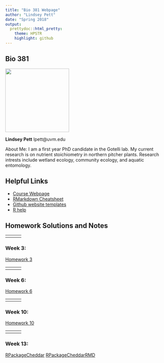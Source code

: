 ```yaml
---
title: "Bio 381 Webpage"
author: "Lindsey Pett"
date: "Spring 2018"
output: 
  prettydoc::html_pretty:
    theme: HPSTR
    highlight: github
---
```


## Bio 381

<img src="Lindsey.jpg" width="200" height="200" />


**Lindsey Pett**
lpett@uvm.edu


About Me: I am a first year PhD candidate in the Gotelli lab.  My current research is on nutrient stoichiometry in northern pitcher plants.  Research intrests include wetland ecology, community ecology, and aquatic entomology. 
  

## Helpful Links   
* [Course Webpage](https://gotellilab.github.io/Bio381/)   
* [RMarkdown Cheatsheet](https://www.rstudio.com/wp-content/uploads/2015/02/rmarkdown-cheatsheet.pdf)   
* [Github website templates](https://github.com/jekyll/jekyll/wiki/Themes)   
* [R help](http://stackoverflow.com/questions/tagged/r)  


## Homework Solutions and Notes

------
<div id='id-section1'/>
### Week 1: Setting up a webpage 
[Assignment Page](https://gotellilab.github.io/Bio381/Homeworks/Homework01.html)   
   
Due:   
1. A fun fact about yourself   
2. Your github homepage   
3. Your BIO 381 webpage    
   
No solution   

------
<div id='id-section2'/>
### Week 2:    
[Homework 2](Homework2.html)
 

------
<div id='id-section3'/>
### Week 3: 
[Homework 3](Homework_3.pdf)

      


------
<div id='id-section4'/>
### Week 4:    
[Homework 4](Homework_4.html)

      

------
<div id='id-section5'/>   
### Week 5: 
[Homework 5](Homework_5.html)
  
   
 
------
<div id='id-section6'/>   
### Week 6: 
[Homework 6](Homework_6.html)


------
<div id='id-section7'/>
### Week 7/8: 
[Homework 7/8](Homework_7.nb.html) 


------
<div id='id-section9'/>
### Week 9: 
[Homework 9](Homework_9.html)
 

------
<div id='id-section10'/>
### Week 10:    
[Homework 10](Homework_10.html) 

------
<div id='id-section11'/>
### Week 11: 
[Homework 11](Homework_11.html) 

------
<div id='id-section12'/>
### Week 12: 
[Homework 12](Homework_12.html) 

------
<div id='id-RPackage'/>
### Week 13: 
[RPackageCheddar](RPackage_Cheddar.html)
[RPackageCheddarRMD](RPackage_Cheddar.Rmd) 
